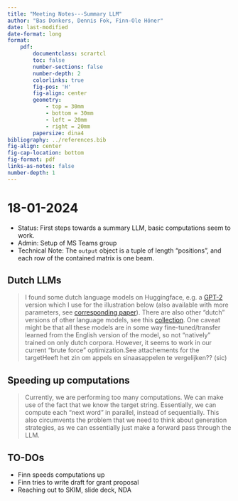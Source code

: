 ```yaml
---
title: "Meeting Notes---Summary LLM"
author: "Bas Donkers, Dennis Fok, Finn-Ole Höner"
date: last-modified
date-format: long
format:
    pdf:
        documentclass: scrartcl
        toc: false
        number-sections: false
        number-depth: 2
        colorlinks: true
        fig-pos: 'H'
        fig-align: center
        geometry:
            - top = 30mm
            - bottom = 30mm
            - left = 20mm
            - right = 20mm
        papersize: dina4
bibliography: ../references.bib
fig-align: center
fig-cap-location: bottom
fig-format: pdf
links-as-notes: false
number-depth: 1
---
```


# 18-01-2024

- Status: First steps towards a summary LLM, basic computations seem to work.
- Admin: Setup of MS Teams group
- Technical Note: The `output` object is a tuple of length "positions", and each row of the contained matrix is one beam.

## Dutch LLMs

> I found some dutch language models on Huggingface, e.g. a [GPT-2](https://huggingface.co/GroNLP/gpt2-small-dutch) version which I use for the illustration below (also available with more parameters, see [corresponding paper](https://arxiv.org/abs/2012.05628)). There are also other “dutch” versions of other language models, see this [collection](https://huggingface.co/collections/BramVanroy/dutch-llms-64f99dddbb86c0fa80846f89). One caveat might be that all these models are in some way fine-tuned/transfer learned from the English version of the model, so not “natively” trained on only dutch corpora. However, it seems to work in our current “brute force” optimization.See attachements for the targetHeeft het zin om appels en sinaasappelen te vergelijken?? (sic)

## Speeding up computations

> Currently, we are performing too many computations. We can make use of the fact that we know the target string. Essentially, we can compute each "next word" in parallel, instead of sequentially. This also circumvents the problem that we need to think about generation strategies, as we can essentially just make a forward pass through the LLM.


## TO-DOs

- Finn speeds computations up
- Finn tries to write draft for grant proposal
- Reaching out to SKIM, slide deck, NDA

<!-- TODO: Finn speeds computations up -->
<!-- TODO: Finn tries to write draft for grant proposal -->
<!-- TODO: Reaching out to SKIM, slide deck, NDA --> 